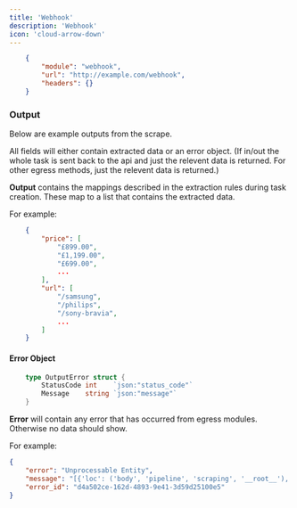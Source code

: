 ```yaml
---
title: 'Webhook'
description: 'Webhook'
icon: 'cloud-arrow-down'
---
```


```json
    {
        "module": "webhook",
        "url": "http://example.com/webhook",
        "headers": {}
    }
```

### Output
Below are example outputs from the scrape. 

All fields will either contain extracted data or an error object. (If in/out the whole task is sent back to the api and just the relevent data is returned. For other egress methods, just the relevent data is returned.)

**Output** contains the mappings described in the extraction rules during task creation.
These map to a list that contains the extracted data.

For example:
```json
    {
        "price": [
            "£899.00",
            "£1,199.00",
            "£699.00",
            ...
        ],
        "url": [
            "/samsung",
            "/philips",
            "/sony-bravia",
            ...
        ]
    }
```


#### Error Object
```go
    type OutputError struct {
        StatusCode int    `json:"status_code"`
        Message    string `json:"message"`
    }
```

**Error** will contain any error that has occurred from egress modules. Otherwise no data should show.

For example:
```json
{
    "error": "Unprocessable Entity",
    "message": "[{'loc': ('body', 'pipeline', 'scraping', '__root__'), 'msg': '[0].action: unknown variant `iterates`, expected one of `click`, `wait`, `scroll`, `input`, `get_url`, `screenshot`, `iterate`, `extraction` at line 1 column 22', 'type': 'value_error'}]",
    "error_id": "d4a502ce-162d-4893-9e41-3d59d25100e5"
}
```